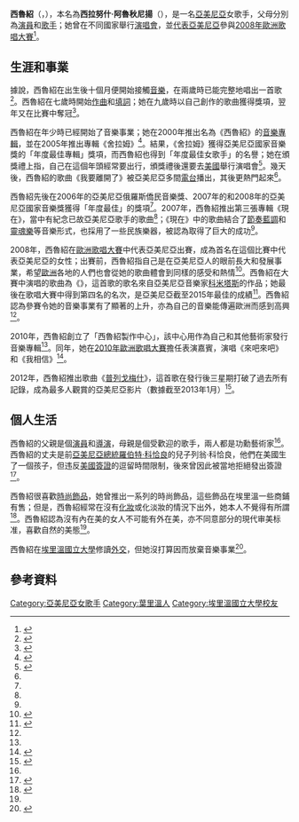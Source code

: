 {{藝人
|類型 = 女歌手
|姓名 = 西魯紹<br />Սիրուշո
|圖片 = sirusho_pic.jpg
|本名 = 西拉努什·哈魯瓊揚
|外文名 = Սիրանուշ Հարությունյան
|國籍 = {{flag|Armenia}}
|出生日期 = {{birth date and age|1987|1|7}}
|出生地點 = 亞美尼亞[[埃里溫|埃里溫]]
|職業 = [[歌手|歌手]]、[[作曲家|作曲家]]
|網站 = [http://sirusho.am/ 西魯紹的個人網站]
}}
'''西魯紹'''（{{lang-hy|Սիրուշո}}，{{bd|1987年|1月7日||}}），本名為'''西拉努什·阿魯秋尼揚'''（{{lang-hy|Սիրանուշ Հարությունյան}}），是一名[[亞美尼亞|亞美尼亞]]女歌手，父母分別為[[演員|演員]]和[[歌手|歌手]]；她曾在不同國家舉行[[演唱會|演唱會]]，並[[亚美尼亚在欧洲歌唱大赛之历年表现|代表亞美尼亞]]參與[[2008年歐洲歌唱大賽|2008年歐洲歌唱大賽]]<ref name=career>{{cite web|title=ՍԻՐՈՒՇՈ|url=http://avproduction.am/?ln=am&page=person&id=506|website=AV Production|accessdate=2015-07-05|archiveurl=https://web.archive.org/web/20141112012649/http://www.avproduction.am/?ln=am&page=person&id=506|archivedate=2014-11-12|deadurl=yes}}</ref>。

== 生涯和事業 ==
據說，西魯紹在出生後十個月便開始接觸[[音樂|音樂]]，在兩歲時已能完整地唱出一首歌<ref name=birth>{{cite web|title=Sirusho|url=http://ogae.am/sirusho|website=OGAE Armenia|accessdate=2015-07-05|archiveurl=https://web.archive.org/web/20150217045918/http://ogae.am/sirusho|archivedate=2015-02-17|deadurl=yes}}</ref>。西魯紹在七歲時開始[[作曲|作曲]]和[[填詞|填詞]]；她在九歲時以自己創作的歌曲獲得獎項，翌年又在比賽中奪冠<ref name=book>{{cite book|author1=Maximillien De Lafayette|title=THE WORLD GREATEST FEMALE SINGERS: Eastern Europe Best Singers and Entertainers|isbn=9781257119790}}</ref>{{Rp|134}}。

西魯紹在年少時已經開始了音樂事業；她在2000年推出名為《西魯紹》的[[音樂專輯|音樂專輯]]，並在2005年推出專輯《舍拉姆》<ref>{{cite web|title=Sirusho|url=http://www.musicofarmenia.com/sirusho|website=Music of Armenia|accessdate=2015-07-05|archiveurl=https://web.archive.org/web/20141123105325/http://www.musicofarmenia.com/sirusho|archivedate=2014-11-23|deadurl=yes}}</ref>。結果，《舍拉姆》獲得亞美尼亞國家音樂獎的「年度最佳專輯」獎項，而西魯紹也得到「年度最佳女歌手」的名譽；她在頒獎禮上指，自己在這個年頭經常要出行，頒獎禮後還要去[[美國|美國]]舉行演唱會<ref name=fame>{{cite web|title=Սիրուշո|url=http://www.voice.am/artists/?id=5|website=Voice.am|accessdate=2015-07-05|archiveurl=https://web.archive.org/web/20150705162414/http://www.voice.am/artists/?id=5|archivedate=2015-07-05|deadurl=yes|df=}}</ref>。幾天後，西魯紹的歌曲《我要離開了》被亞美尼亞多間[[電台|電台]]播出，其後更熱門起來<ref name=fame/>。

西魯紹先後在2006年的亞美尼亞俄羅斯僑民音樂獎、2007年的{{link-en|亞美尼亞音樂獎|Armenian Music Awards}}和2008年的亞美尼亞國家音樂獎獲得「年度最佳{{link-en|女性藝術工作者|Women artists|女藝人}}」的獎項<ref name=book/>{{Rp|134}}。2007年，西魯紹推出第三張專輯《現在》，當中有紀念已故亞美尼亞歌手{{link-en|瓦爾杜希·瓦爾丹揚|Varduhi Vardanyan}}的歌曲<ref name=book/>{{Rp|134}}；《現在》中的歌曲結合了[[節奏藍調|節奏藍調]]和[[靈魂樂|靈魂樂]]等音樂形式，也採用了一些民族樂器，被認為取得了巨大的成功<ref name=fame/>。

2008年，西魯紹在[[歐洲歌唱大賽|歐洲歌唱大賽]]中代表亞美尼亞出賽，成為首名在這個比賽中代表亞美尼亞的女性；出賽前，西魯紹指自己是在亞美尼亞人的眼前長大和發展事業，希望[[歐洲|歐洲]]各地的人們也會從她的歌曲體會到同樣的感受和熱情<ref>{{cite news|author1=Siranush Ghazanchyan|title=Sirusho among nine biggest stars in the world America has not heard of|url=http://www.armradio.am/en/2015/06/15/sirusho-among-nine-biggest-stars-in-the-world-america-has-not-heard-of/|accessdate=2015-07-06|date=2015-01-15|archiveurl=https://web.archive.org/web/20150706082146/http://www.armradio.am/en/2015/06/15/sirusho-among-nine-biggest-stars-in-the-world-america-has-not-heard-of/|archivedate=2015-07-06|deadurl=no}}</ref>。西魯紹在大賽中演唱的歌曲為《{{link-en|來吧來吧|Qélé, Qélé}}》，這首歌的歌名來自亞美尼亞音樂家[[科米塔斯|科米塔斯]]的作品；她最後在歌唱大賽中得到第四名的名次，是亞美尼亞截至2015年最佳的成績<ref>{{cite web|title=Sirusho again for Armenia?|url=http://www.eurovision.tv/page/news?id=sirusho_again_for_armenia|accessdate=2015-07-06|publisher=European Broadcasting Union|archiveurl=https://web.archive.org/web/20141020165346/http://www.eurovision.tv/page/news?id=sirusho_again_for_armenia|archivedate=2014-10-20|deadurl=no}}</ref>。西魯紹認為參賽令她的音樂事業有了顯著的上升，亦為自己的音樂能傳遍歐洲而感到高興<ref name=Malta/>。

2010年，西魯紹創立了「西魯紹製作中心」，該中心用作為自己和其他藝術家發行音樂專輯<ref name=career/>。同年，她在[[2010年歐洲歌唱大賽|2010年歐洲歌唱大賽]]擔任表演嘉賓，演唱《來吧來吧》和《我相信》<ref name=Malta>{{cite web|title=Sirusho Gives Great Performance as guest at Malta Eurosong|url=http://www.eurovisionary.com/eurovision-news/sirusho-gives-great-performance-guest-malta-eurosong|publisher=EuroVisionary.com|accessdate=2015-07-06|archiveurl=https://web.archive.org/web/20100503034803/http://www.eurovisionary.com/eurovision-news/sirusho-gives-great-performance-guest-malta-eurosong|archivedate=2010-05-03|deadurl=no|date=2010-02-23}}</ref>。

2012年，西魯紹推出歌曲《[[普列戈梅什|普列戈梅什]]》，這首歌在發行後三星期打破了過去所有記錄，成為最多人觀賞的亞美尼亞影片（數據截至2013年1月）<ref>{{cite news|author1=Anatoli Chernyaev|title=Armenia: Sirusho's "PreGomesh" and her possible comeback|url=http://escxtra.com/2013/01/11/sirushos-pregomesh-and-her-possible-comeback/|accessdate=2015-07-03|agency=escXtra.com|date=2013-01-11|archiveurl=https://web.archive.org/web/20150703085229/http://escxtra.com/2013/01/11/sirushos-pregomesh-and-her-possible-comeback/|archivedate=2015-07-03|deadurl=yes}}</ref>。

== 個人生活 ==
西魯紹的父親是個[[演員|演員]]和[[導演|導演]]，母親是個受歡迎的歌手，兩人都是功勳藝術家<ref name=birth/>。西魯紹的丈夫是前[[亞美尼亞總統|亞美尼亞總統]][[羅伯特·科恰良|羅伯特·科恰良]]的兒子列翁·科恰良，他們在美國生了一個孩子，但违反[[美國簽證|美國簽證]]的逗留時間限制，後來曾因此被當地拒絕發出簽證<ref>{{cite news|title=Zhamanak: Sirusho and Levon Kocharyan denied U.S. visa|url=http://www.panorama.am/en/press/2015/05/08/jamanak1/|accessdate=2015-07-06|agency=Panorama.am|date=2015-05-08|archiveurl=https://web.archive.org/web/20150706132932/http://www.panorama.am/en/press/2015/05/08/jamanak1/|archivedate=2015-07-06|deadurl=no}}</ref>。

西魯紹很喜歡[[時尚飾品|時尚飾品]]，她曾推出一系列的時尚飾品，這些飾品在埃里溫一些商鋪有售；但是，西魯紹經常在沒有[[化妝|化妝]]或化淡妝的情況下出外，她本人不覺得有所謂<ref name=idea>{{cite news|title=Sirusho speaks about her image and appearance - INTERVIEW|url=http://style.news.am/eng/news/4611/sirusho-speaks-about-her-image-and-appearance--interview.html|accessdate=2015-07-03|agency=News.am|date=2013-04-29|archiveurl=https://web.archive.org/web/20150605160534/http://style.news.am/eng/news/4611/sirusho-speaks-about-her-image-and-appearance--interview.html|archivedate=2015-06-05|deadurl=no}}</ref>。西魯紹認為沒有內在美的女人不可能有外在美，亦不同意部分的現代审美标准，喜歡自然的美態<ref name=idea/>。

西魯紹在[[埃里溫國立大學|埃里溫國立大學]]修讀[[外交|外交]]，但她沒打算因而放棄音樂事業<ref>{{cite news|author1=Stella Floras|title=Armenia: Sirusho composes a song for Vlad and Nico|url=http://esctoday.com/11245/armenia_sirusho_composes_a_song_for_vlad_and_nico/|accessdate=2015-07-06|publisher=ESCToday.com|date=2008-04-30|archiveurl=https://web.archive.org/web/20150706135921/http://esctoday.com/11245/armenia_sirusho_composes_a_song_for_vlad_and_nico/|archivedate=2015-07-06|deadurl=no}}</ref>。

== 參考資料 ==
{{reflist|2}}

{{Authority control}}

[[Category:亞美尼亞女歌手|Category:亞美尼亞女歌手]]
[[Category:葉里溫人|Category:葉里溫人]]
[[Category:埃里溫國立大學校友|Category:埃里溫國立大學校友]]